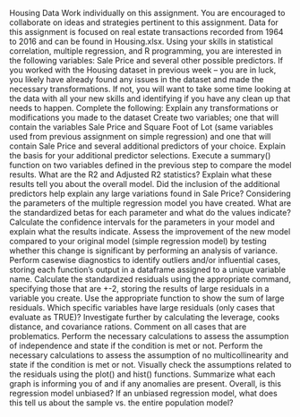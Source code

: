 Housing Data
Work individually on this assignment. You are encouraged to collaborate on ideas and strategies pertinent to this assignment. Data for this assignment is focused on real estate transactions recorded from 1964 to 2016 and can be found in Housing.xlsx. Using your skills in statistical correlation, multiple regression, and R programming, you are interested in the following variables: Sale Price and several other possible predictors.
If you worked with the Housing dataset in previous week – you are in luck, you likely have already found any issues in the dataset and made the necessary transformations. If not, you will want to take some time looking at the data with all your new skills and identifying if you have any clean up that needs to happen.
Complete the following:
Explain any transformations or modifications you made to the dataset
Create two variables; one that will contain the variables Sale Price and Square Foot of Lot (same variables used from previous assignment on simple regression) and one that will contain Sale Price and several additional predictors of your choice. Explain the basis for your additional predictor selections.
Execute a summary() function on two variables defined in the previous step to compare the model results. What are the R2 and Adjusted R2 statistics? Explain what these results tell you about the overall model. Did the inclusion of the additional predictors help explain any large variations found in Sale Price?
Considering the parameters of the multiple regression model you have created. What are the standardized betas for each parameter and what do the values indicate?
Calculate the confidence intervals for the parameters in your model and explain what the results indicate.
Assess the improvement of the new model compared to your original model (simple regression model) by testing whether this change is significant by performing an analysis of variance.
Perform casewise diagnostics to identify outliers and/or influential cases, storing each function's output in a dataframe assigned to a unique variable name.
Calculate the standardized residuals using the appropriate command, specifying those that are +-2, storing the results of large residuals in a variable you create.
Use the appropriate function to show the sum of large residuals.
Which specific variables have large residuals (only cases that evaluate as TRUE)?
Investigate further by calculating the leverage, cooks distance, and covariance rations. Comment on all cases that are problematics.
Perform the necessary calculations to assess the assumption of independence and state if the condition is met or not.
Perform the necessary calculations to assess the assumption of no multicollinearity and state if the condition is met or not.
Visually check the assumptions related to the residuals using the plot() and hist() functions. Summarize what each graph is informing you of and if any anomalies are present.
Overall, is this regression model unbiased? If an unbiased regression model, what does this tell us about the sample vs. the entire population model?
